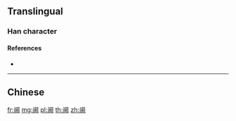 {{character info/new}}
{{also|閫|梱}}
==Translingual==

===Han character===
{{Han char|rn=169|rad=门|as=07|sn=10|four=|canj=LSWD|ids=⿵门困}}

====References====
* {{Han ref|kx=1343.121|hdz=74300.050|uh=9603|ud=38403}}

----

==Chinese==
{{zh-see|閫}}

[[fr:阃]]
[[mg:阃]]
[[pl:阃]]
[[th:阃]]
[[zh:阃]]